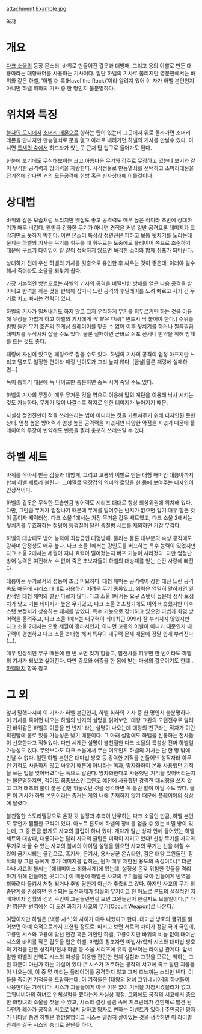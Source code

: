 attachment:Example.jpg

[[목차]]


= 개요 =
[[다크 소울]]의 등장 몬스터. 바위로 만들어진 갑옷과 대방패, 그리고 용의 이빨로 만든 대룡아라는 대형해머를 사용하는 기사이다. 일단 하벨의 기사로 불리지만 영문판에서는 바위와 같은 하벨, '하벨 더 록(Havel the Rock)'이라 알려져 있어 이 자가 하벨 본인인지 아니면 하벨 휘하의 기사 중 한 명인지 불분명하다.

= 위치와 특징 =
[[불사의 도시]]에서 [[소머리 데몬]]으로 향하는 탑이 있는데 그곳에서 위로 올라가면 소머리 데몬을 만나지만 만능열쇠로 문을 열고 아래로 내려가면 하벨의 기사를 만날수 있다. 아니면 [[틈새의 숲]]에서 히드라가 있는곳 근처 탑 입구로 들어가도 된다.

한눈에 보기에도 무식해보이는 크고 아름다운 무기와 갑주로 무장하고 있는데 보기와 같이 무식한 공격력과 방어력을 자랑한다. 시작선물로 만능열쇠를 선택하고 소머리데몬을 잡기전에 간다면 거의 모든공격에 한방 혹은 빈사상태에 이를것이다.

= 상대법 =
바위와 같은 모습처럼 느리지만 맷집도 좋고 공격력도 매우 높은 적이라 초반에 상대하기가 매우 버겁다. 웬만큼 강화한 무기가 아니면 경직은 커녕 일반 공격으론 데미지가 코딱지만도 못하게 박힌다. 이런 몬스터 특성상 정면전은 피하고 보통 뒷치기를 노리는데 문제는 하벨의 기사는 무기를 휘두를 때 휘두르는 도중에도 플레이어 쪽으로 조준하기 때문에 구르기 타이밍이 칼 같이 정확하지 않으면 묵직한 소리와 함께 쥐포가 되버린다.

상대하기 전에 우선 하벨의 기사를 윗층으로 유인한 후 싸우는 것이 좋은데, 이래야 실수해서 죽더라도 소울을 되찾기 쉽다.

가장 기본적인 방법으로는 하벨의 기사의 공격을 버틸만한 방패를 얻은 다음 공격을 받아내고 반격을 하는 것을 반복해 잡거나 느린 공격의 후딜레이를 노려 빠르고 사거 긴 무기로 치고 빠지는 전략이 있다.

하벨의 기사가 밀쳐내기도 하지 않고 그저 우직하게 무기를 휘두르기만 하는 것을 이용해 무장을 가볍게 하고 하벨의 기사에게 ''딱 붙은 다음''[* 반드시 딱 붙어야 한다.] 주위를 빙빙 돌면 무기 조준의 한계상 플레이어를 맞출 수 없어 이후 뒷치기를 하거나 찔끔찔끔 데미지를 누적시켜 잡을 수도 있다. 물론 실패하면 곧바로 쥐포 신세니 만약을 위해 방패를 드는 것도 좋다.

패링에 자신이 있으면 패링으로 잡을 수도 있다. 하벨의 기사의 공격이 엄청 아프지만 느리고 템포도 일정한 편이라 패링 난이도가 그리 높지 않다. [끔살|물론 패링에 실패하면...]

독이 통하기 때문에 독 나이프만 충분하면 중독 시켜 죽일 수도 있다.

하벨의 기사의 무장이 매우 무거운 것을 역으로 이용해 탑의 계단을 이용해 낙사 시키는 것도 가능하다. 무게가 많이 나갈수록 착지로 인한 데미지가 높아지기 때문.

사실상 정면전만이 적을 쓰러뜨리는 법이 아니라는 것을 가르쳐주기 위해 디자인된 듯한 상대. 엄청 높은 방어력과 엄청 높은 공격력을 지녔지만 다양한 약점을 지녔기 때문에 플레이어의 무장이 빈약해도 빈틈을 찔러 충분히 쓰러뜨릴 수 있다.

= 하벨 세트 =
바위를 깍아서 만든 갑옷과 대방패, 그리고 고룡의 이빨로 만든 대형 해머인 대룡아까지 합쳐 하벨 세트라 불린다. 그야말로 떡장갑의 의미와 로망을 한 몸에 보여주는 디자인이 인상적이다.

하벨의 갑옷은 무식한 모습만큼 방어력도 시리즈 대대로 항상 최상위권에 위치해 있다. 다만, 그만큼 무게가 엄청나기 때문에 무게를 덜어주는 반지가 없으면 입기 매우 힘든 것이 흠이자 캐릭터성. 다크 소울 1에서는 가장 무거운 갑옷 세트였고, 다크 소울 2에서는 뒷치기를 무효화하는 철덩이 등껍질이 달린 중철병 세트를 제외하면 가장 무겁다.

하벨의 대방패도 방어 능력이 최상급인 대형방패. 물리는 물론 대부분의 속성 공격에도 강하며 안정성도 매우 높다. 다크 소울 1에서는 강인도를 버프하는 특수 능력이 있었지만 다크 소울 2에서는 세월이 지나 효력이 떨어졌는지 버프 기능이 사라졌다. 다만 엄청난 방어 능력은 여전해서 수 없이 죽은 초보자들이 하벨의 대방패를 얻는 순간 사랑에 빠진다.

대룡아는 무기로서의 성능이 조금 미묘하다. 대형 해머는 공격력이 강한 대신 느린 공격 속도 때문에 시리즈 대대로 사용하기 어려운 무기 종류였고, 위력은 엄밀히 말하자면 일반적인 대형 해머와 별반 다르지 않다. 다크 소울 1에서는 요구 스탯이 높은데 정작 보정치가 낮고 기본 데미지가 높은 무기였고, 다크 소울 2 초창기에도 이와 비슷했지만 이후 스탯 보정치가 상승하는 패치를 받았다. 특수 기능으로 장비하고 있으면 마법과 화염 방어력을 올려주고, 다크 소울 1에서는 내구력이 최대치인 999라 잘 부러지지 않았지만 다크 소울 2에서는 오랜 세월이 흘러서인지, 아니면 고룡의 이빨이 아니기 때문인지 내구력이 평범하고 다크 소울 2 대형 해머 특유의 내구력 문제 때문에 정말 쉽게 부러진다(...).

매우 인상적인 무구 때문에 한 번 보면 잊기 힘들고, 힘전사를 키우면 한 번이라도 하벨의 기사가 되보고 싶어진다. 다만 증오와 애증을 한 몸에 받는 마성의 갑옷이기도 한데... [[하벨돼지]] 항목 참고

= 그 외 =
앞서 말했다시피 이 기사가 하벨 본인인지, 하벨 휘하의 기사 중 한 명인지 불분명하다. 이 기사를 죽이면 나오는 하벨의 반지의 설명을 읽어보면 '대왕 그윈의 오랜전우로 알려진 바위같은 하벨의 이름을 딴 반지' 라는 설명이 나오는데 대왕의 친구라는 작자가 이런 외진탑에 홀로 있을 가능성은 낮기 때문이다. 그 아래 설명에도 하벨을 신봉하는 전사들이 선호한다고 적혀있다. 다만 세계관 설명이 불친절한 다크 소울의 특성상 진짜 하벨일 가능성도 있다. 무엇보다도 다크 소울에서 무슨 이유인지 하벨의 기사는 단 한 명 밖에 만날 수 없다. 일단 하벨 본인은 대마법 방호 등 강력한 기적을 만들어낸 성직자라 아무런 기적도 사용하지 않고 싸우기 때문에 아니라는 쪽과, 망자화하여 본래 사용했던 기적을 쓰는 법을 잊어버렸다는 쪽으로 갈린다. 망자화한다고 사용했던 기적을 잊어버리는지는 불분명하지만, 적어도 최종보스인 그윈도 예전에 사용했던 강력한 대뇌창을 쓰지 않고 그저 태초의 불이 붙은 검만 휘둘렀던 것을 생각하면 꼭 틀린 말이 아닐 수도 있다. 물론 이 기사가 하벨 본인이라는 증거는 게임 내에 존재하지 않기 때문에 플레이어의 상상에 달렸다.

불친절한 스토리텔링으로 온갖 뒷 설정과 추측이 난무하는 다크 소울인 만큼, 하벨 본인도 무언가 찜찜한 구석이 있다. 아노르 론도에 하벨의 장비를 얻을 수 있는 비밀 방이 있는데, 그 중 뜬금 없게도 사교의 클럽이 하나 있다. 게다가 일반 상자 안에 들어있는 하벨 세트와 대방패, 대룡아과는 달리 사교의 클럽은 미믹이 지키고 있다! 신성 무기를 사교의 무기로 바꿀 수 있는 사교의 불씨의 아이템 설명을 읽으면 사교의 무기는 신을 해칠 수 있어 금기시되는 물건으로, 흑기사, 은기사, 용사냥꾼 온슈타인, 검은 태양 그윈돌린, 장작의 왕 그윈 등에게 추가 데미지를 입히는, 뭔가 매우 제한된 용도의 속성이다.[* 더군다나 사교의 불씨는 [에레미어스 회화세계]에 있는데, 설정상 온갖 위험한 것들을 격리하기 위해 만들어진 곳이다.] 이 때문에 하벨은 사교의 무기들을 모아 신들에게 반역을 꾀하려다 들켜서 처형 되거나 추방 당한게 아닌가 추측되고 있다. 하지만 사교의 무기 최종단계를 완성하면 완수되는 도전과제가 암월의 무기이고 현 아노르 론도의 실질적인 지배자이자 암월의 검의 주인이 그윈돌린인걸 보면 그윈돌린이 한걸지도 모를일이다.[* 다만 영문판 번역에선 이 도전 과제가 사교의 무기(Occult Weapon)로 나온다.]

여담이지만 하벨은 [백룡 시스]와 사이가 매우 나빴다고 한다. 대마법 방호의 글귀를 읽어보면 아예 숙적으로까지 표현될 정도로. 따지고 보면 서로의 차이가 정말 극과 극인데, 고룡인 시스와 고룡에 맞선 인간 혹은 거인인 하벨, 고룡이지만 바위의 비늘 없이 태어난 시스와 바위를 깍은 갑옷을 입은 하벨, 마법의 창조자인 마법사/학자 시스와 대마법 방호의 기적을 만든 성직자/전사 하벨 등 소울 시리즈에 유독 돋보이는 라이벌 관계다. 앞서 말한 하벨의 반역도 시스의 여성을 이용한 잔인한 인체 실험과 그것을 모르는 척하는 그윈 때문이 아닌가 하는 가설이 있다.[* 시스가 거주하는 공작의 서고에 촉수 달린 괴물들이 나오는데, 이 중 몇 마리는 플레이어를 공격하지 않고 그저 흐느끼는 소리만 낸다. 이들을 죽이면 기적들을 드랍하는데, 이 기적들은 [태양의 왕녀 그위네비아]의 하녀들이 사용한다는 기적이다. 시스가 괴물들에게 아무 이유 없이 기적을 지참시켰을리가 없고 그위네비아의 하녀로 인체실험을 했다는게 사실상 확정. 그외에도 공작의 서고에서 중요한 화방녀의 소울을 찾을 수 있고, 시스의 결정 골렘 속에 지크린데가 갇힌채로 발견 된다던가 레아가 공작의 서고로 납치 당하고 망자로 변하는 이벤트가 있다.] 주인공인 망자가 나타날 쯤엔 하벨은 행방불명이고 시스는 멀쩡히 살아있는 것을 생각하면 이 라이벌 관계는 결국 시스의 승리로 끝난듯 하다.


